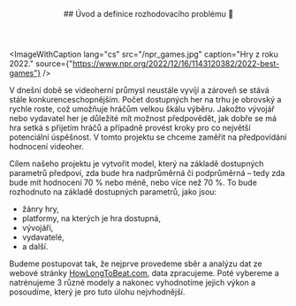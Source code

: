 

<article id="uvod">
  <header style={{marginBottom: "1rem"}}>
    ##  Úvod a definice rozhodovacího problému 🎯
  </header>

<ImageWithCaption lang="cs"
  src="/npr_games.jpg"
  caption="Hry z roku 2022."
  source={"https://www.npr.org/2022/12/16/1143120382/2022-best-games"}
/>

V dnešní době se videoherní průmysl neustále vyvíjí a zároveň se stává stále konkurenceschopnějším. Počet dostupných her na trhu je obrovský a rychle roste, což umožňuje hráčům velkou škálu výběru. Jakožto vývojář nebo vydavatel her je důležité mít možnost předpovědět, jak dobře se má hra setká s přijetím hráčů a případně provést kroky pro co největší potenciální úspěšnost.
V tomto projektu se chceme zaměřit na předpovídání hodnocení videoher.

Cílem našeho projektu je vytvořit model, který na základě dostupných parametrů předpoví, zda bude hra nadprůměrná či podprůměrná – tedy zda bude mít hodnocení 70 % nebo méně, nebo více než 70 %. To bude rozhodnuto na základě dostupných parametrů, jako jsou:

- žánry hry,
- platformy, na kterých je hra dostupná,
- vývojáři,
- vydavatelé,
- a další.

Budeme postupovat tak, že nejprve provedeme sběr a analýzu dat ze webové stránky [HowLongToBeat.com](https://howlongtobeat.com/), data zpracujeme. Poté vybereme a natrénujeme 3 různé modely a nakonec vyhodnotíme jejich výkon a posoudíme, který je pro tuto úlohu nejvhodnější.

</article>
